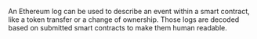 An Ethereum log can be used to describe an event within a smart contract, like a token transfer or a change of ownership. Those logs are decoded based on submitted smart contracts to make them human readable.